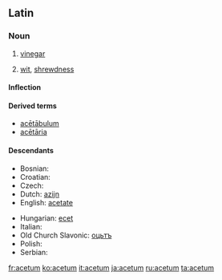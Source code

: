 ==Latin==

===Noun===
{{la-noun|acētum|aceti#Latin|acētī|n|second}}

# [[vinegar]]
# {{figurative|lang=la}} [[wit]], [[shrewdness]]

====Inflection====
{{la-decl-2nd-N|acet|acēt}}

====Derived terms====
* [[acetabulum#Latin|acētābulum]]
* [[acetaria|acētāria]]

====Descendants====
{{top2}}
* Bosnian: {{l|bs|ocat}}
* Croatian: {{l|hr|ocat}}
* Czech: {{l|cs|ocet}}
* Dutch: [[azijn]]
* English: [[acetate]]
{{mid2}}
* Hungarian: [[ecet]]
* Italian: {{l|it|aceto}}
* Old Church Slavonic: [[оцьтъ]]
* Polish: {{l|pl|ocet}}
* Serbian: {{l|sr|ocat}}
{{bottom}}

[[fr:acetum]]
[[ko:acetum]]
[[it:acetum]]
[[ja:acetum]]
[[ru:acetum]]
[[ta:acetum]]